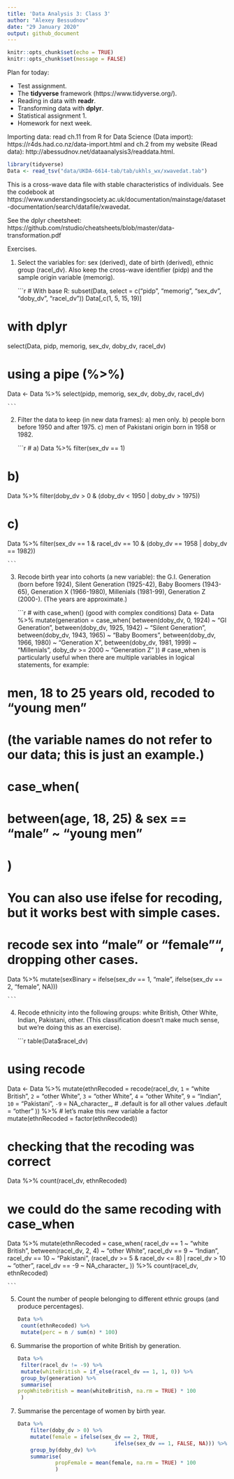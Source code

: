 ```yaml
---
title: 'Data Analysis 3: Class 3'
author: "Alexey Bessudnov"
date: "29 January 2020"
output: github_document
---
```


```r
knitr::opts_chunk$set(echo = TRUE)
knitr::opts_chunk$set(message = FALSE)
```

Plan for today:

- Test assignment.
- The **tidyverse** framework (https://www.tidyverse.org/).
- Reading in data with **readr**.
- Transforming data with **dplyr**.
- Statistical assignment 1.
- Homework for next week.

Importing data: read ch.11 from R for Data Science (Data import): https://r4ds.had.co.nz/data-import.html and ch.2 from my website (Read data): http://abessudnov.net/dataanalysis3/readdata.html.

```r
library(tidyverse)
Data <- read_tsv("data/UKDA-6614-tab/tab/ukhls_wx/xwavedat.tab")
```

This is a cross-wave data file with stable characteristics of individuals. See the codebook at https://www.understandingsociety.ac.uk/documentation/mainstage/dataset-documentation/search/datafile/xwavedat.

See the dplyr cheetsheet: https://github.com/rstudio/cheatsheets/blob/master/data-transformation.pdf

Exercises.

1. Select the variables for: sex (derived), date of birth (derived), ethnic group (racel_dv). Also keep the cross-wave identifier (pidp) and the sample origin variable (memorig).

    ```r

# With base R:
subset(Data, select = c("pidp", "memorig", "sex_dv", "doby_dv", "racel_dv"))
Data[,c(1, 5, 15, 19)]

# with dplyr
select(Data, pidp, memorig, sex_dv, doby_dv, racel_dv)

# using a pipe (%>%)

Data <- Data %>%
  select(pidp, memorig, sex_dv, doby_dv, racel_dv)

    ```

2. Filter the data to keep (in new data frames):
        a) men only.
        b) people born before 1950 and after 1975.
        c) men of Pakistani origin born in 1958 or 1982. 


    ```r
# a)
Data %>%
  filter(sex_dv == 1)

# b)
Data %>%
  filter(doby_dv > 0 & (doby_dv < 1950 |  doby_dv > 1975))

# c)
Data %>%
  filter(sex_dv == 1 & racel_dv == 10 & (doby_dv == 1958 | doby_dv == 1982))


    ```

3. Recode birth year into cohorts (a new variable): the G.I. Generation (born before 1924), Silent Generation (1925-42), Baby Boomers (1943-65), Generation X (1966-1980), Millenials (1981-99), Generation Z (2000-). (The years are approximate.)

    ```r
# with case_when() (good with complex conditions)
Data <- Data %>%
  mutate(generation = case_when(
    between(doby_dv, 0, 1924) ~ "GI Generation",
    between(doby_dv, 1925, 1942) ~ "Silent Generation",
    between(doby_dv, 1943, 1965) ~ "Baby Boomers",
    between(doby_dv, 1966, 1980) ~ "Generation X",
    between(doby_dv, 1981, 1999) ~ "Millenials",
    doby_dv >= 2000 ~ "Generation Z"
  ))
# case_when is particularly useful when there are multiple variables in logical statements, for example:

# men, 18 to 25 years old, recoded to "young men"
# (the variable names do not refer to our data; this is just an example.)
# case_when(
#         between(age, 18, 25) & sex == "male" ~ "young men"
# )

# You can also use ifelse for recoding, but it works best with simple cases.
# recode sex into "male" or "female"", dropping other cases.

Data %>%
        mutate(sexBinary = ifelse(sex_dv == 1, "male",
                                   ifelse(sex_dv == 2, "female", NA)))

    ```

4. Recode ethnicity into the following groups: white British, Other White, Indian, Pakistani, other. (This classification doesn't make much sense, but we're doing this as an exercise).


    ```r
table(Data$racel_dv)

# using recode

Data <- Data %>%
        mutate(ethnRecoded = recode(racel_dv,
                `1` = "white British",
                `2` = "other White",
                `3` = "other White",
                `4` = "other White",
                `9` = "Indian",
                `10` = "Pakistani",
                `-9` = NA_character_,
                # .default is for all other values
                .default = "other"
        )) %>%
        # let's make this new variable a factor
        mutate(ethnRecoded = factor(ethnRecoded))

# checking that the recoding was correct
Data %>%
        count(racel_dv, ethnRecoded)

# we could do the same recoding with case_when

Data %>%
        mutate(ethnRecoded = case_when(
                racel_dv == 1 ~ "white British",
                between(racel_dv, 2, 4) ~ "other White",
                racel_dv == 9 ~ "Indian",
                racel_dv == 10 ~ "Pakistani",
                (racel_dv >= 5 & racel_dv <= 8) | racel_dv > 10 ~ "other",
                racel_dv == -9 ~ NA_character_
        )) %>%
        count(racel_dv, ethnRecoded)
        

    ```


5. Count the number of people belonging to different ethnic groups (and produce percentages). 

    ```r
Data %>%
  count(ethnRecoded) %>%
  mutate(perc = n / sum(n) * 100)

    ```

6. Summarise the proportion of white British by generation.

    ```r
Data %>%
  filter(racel_dv != -9) %>%
  mutate(whiteBritish = if_else(racel_dv == 1, 1, 0)) %>%
  group_by(generation) %>%
  summarise(
    propWhiteBritish = mean(whiteBritish, na.rm = TRUE) * 100
  )

    ```

7. Summarise the percentage of women by birth year.

    ```r
Data %>%
        filter(doby_dv > 0) %>%
        mutate(female = ifelse(sex_dv == 2, TRUE,
                                   ifelse(sex_dv == 1, FALSE, NA))) %>%
        group_by(doby_dv) %>%
        summarise(
                propFemale = mean(female, na.rm = TRUE) * 100
                )

    ```













